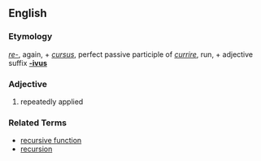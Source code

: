 ==English==
===Etymology===
{{L.}} ''[[re-]]'', again, + ''[[cursus]]'', perfect passive participle of ''[[currire]]'', run, + adjective suffix '''[[-ivus]]'''

===Adjective===
#repeatedly applied

===Related Terms===
*[[recursive function]]
*[[recursion]]